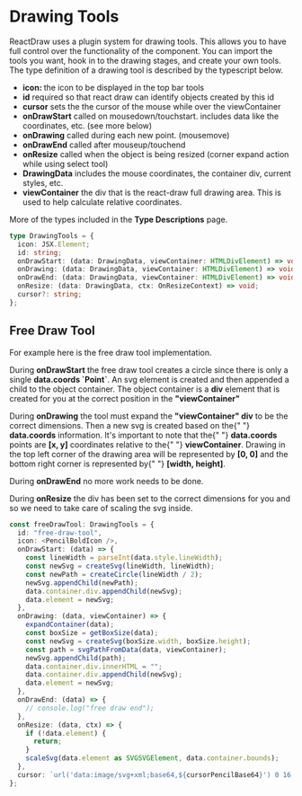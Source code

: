 
<Meta title="Drawing Tools" />

# Drawing Tools

ReactDraw uses a plugin system for drawing tools.
This allows you to have full control over the functionality of the component.
You can import the tools you want, hook in to the drawing stages, and create your own tools.
The type definition of a drawing tool is described by the typescript below.

<ul>
  <li>
    <strong>icon: </strong> the icon to be displayed in the top bar tools
  </li>
  <li>
    <strong>id</strong> required so that react draw can identify objects created
    by this id
  </li>
  <li>
    <strong>cursor</strong> sets the the cursor of the mouse while over the
    viewContainer
  </li>
  <li>
    <strong>onDrawStart</strong> called on mousedown/touchstart. includes data
    like the coordinates, etc. (see more below)
  </li>
  <li>
    <strong>onDrawing</strong> called during each new point. (mousemove)
  </li>
  <li>
    <strong>onDrawEnd</strong> called after mouseup/touchend
  </li>
  <li>
    <strong>onResize</strong> called when the object is being resized (corner
    expand action while using select tool)
  </li>
  <li>
    <strong>DrawingData</strong> includes the mouse coordinates, the container
    div, current styles, etc.
  </li>
  <li>
    <strong>viewContainer</strong> the div that is the react-draw full drawing
    area. This is used to help calculate relative coordinates.
  </li>
</ul>

More of the types included in the <b>Type Descriptions</b> page.

```typescript
type DrawingTools = {
  icon: JSX.Element;
  id: string;
  onDrawStart: (data: DrawingData, viewContainer: HTMLDivElement) => void;
  onDrawing: (data: DrawingData, viewContainer: HTMLDivElement) => void;
  onDrawEnd: (data: DrawingData, viewContainer: HTMLDivElement) => void;
  onResize: (data: DrawingData, ctx: OnResizeContext) => void;
  cursor?: string;
};
```

## Free Draw Tool

For example here is the free draw tool implementation.

<p>
  During <b>onDrawStart</b> the free draw tool creates a circle since there is
  only a single <b>data.coords `Point`</b>. An svg element is created and then
  appended a child to the object container. The object container is a <b>div</b>
  element that is created for you at the correct position in the <b>
    "viewContainer"
  </b>
</p>
<p>
  During <b>onDrawing</b> the tool must expand the <b>"viewContainer" div</b> to
  be the correct dimensions. Then a new svg is created based on the{" "}
  <b>data.coords</b> information. It's important to note that the{" "}
  <b>data.coords</b> points are <b>[x, y]</b> coordinates relative to the{" "}
  <b>viewContainer</b>. Drawing in the top left corner of the drawing area will
  be represented by <b>[0, 0]</b> and the bottom right corner is represented by{" "}
  <b>[width, height]</b>.
</p>
<p>
  During <b>onDrawEnd</b> no more work needs to be done.
</p>
<p>
  During <b>onResize</b> the div has been set to the correct dimensions for you
  and so we need to take care of scaling the svg inside.
</p>

```typescript
const freeDrawTool: DrawingTools = {
  id: "free-draw-tool",
  icon: <PencilBoldIcon />,
  onDrawStart: (data) => {
    const lineWidth = parseInt(data.style.lineWidth);
    const newSvg = createSvg(lineWidth, lineWidth);
    const newPath = createCircle(lineWidth / 2);
    newSvg.appendChild(newPath);
    data.container.div.appendChild(newSvg);
    data.element = newSvg;
  },
  onDrawing: (data, viewContainer) => {
    expandContainer(data);
    const boxSize = getBoxSize(data);
    const newSvg = createSvg(boxSize.width, boxSize.height);
    const path = svgPathFromData(data, viewContainer);
    newSvg.appendChild(path);
    data.container.div.innerHTML = "";
    data.container.div.appendChild(newSvg);
    data.element = newSvg;
  },
  onDrawEnd: (data) => {
    // console.log("free draw end");
  },
  onResize: (data, ctx) => {
    if (!data.element) {
      return;
    }
    scaleSvg(data.element as SVGSVGElement, data.container.bounds);
  },
  cursor: `url('data:image/svg+xml;base64,${cursorPencilBase64}') 0 16, pointer`,
};
```
